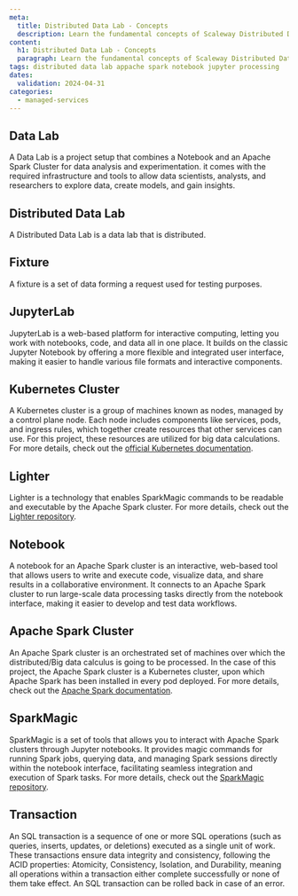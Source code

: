 ```yaml
---
meta:
  title: Distributed Data Lab - Concepts
  description: Learn the fundamental concepts of Scaleway Distributed Data Lab.
content:
  h1: Distributed Data Lab - Concepts
  paragraph: Learn the fundamental concepts of Scaleway Distributed Data Lab.
tags: distributed data lab appache spark notebook jupyter processing
dates:
  validation: 2024-04-31
categories:
  - managed-services
---
```


## Data Lab

A Data Lab is a project setup that combines a Notebook and an Apache Spark Cluster for data analysis and experimentation. it comes with the required infrastructure and tools to allow data scientists, analysts, and researchers to explore data, create models, and gain insights.

## Distributed Data Lab

A Distributed Data Lab is a data lab that is distributed.

## Fixture

A fixture is a set of data forming a request used for testing purposes.

## JupyterLab 

JupyterLab is a web-based platform for interactive computing, letting you work with notebooks, code, and data all in one place. It builds on the classic Jupyter Notebook by offering a more flexible and integrated user interface, making it easier to handle various file formats and interactive components.

## Kubernetes Cluster

A Kubernetes cluster is a group of machines known as nodes, managed by a control plane node. Each node includes components like services, pods, and ingress rules, which together create resources that other services can use. For this project, these resources are utilized for big data calculations. For more details, check out the [official Kubernetes documentation](https://kubernetes.io/docs/home/).

## Lighter

Lighter is a technology that enables SparkMagic commands to be readable and executable by the Apache Spark cluster. For more details, check out the [Lighter repository](https://github.com/exacaster/lighter).

## Notebook

A notebook for an Apache Spark cluster is an interactive, web-based tool that allows users to write and execute code, visualize data, and share results in a collaborative environment. It connects to an Apache Spark cluster to run large-scale data processing tasks directly from the notebook interface, making it easier to develop and test data workflows.

## Apache Spark Cluster 

An Apache Spark cluster is an orchestrated set of machines over which the distributed/Big data calculus is going to be processed. In the case of this project, the Apache Spark cluster is a Kubernetes cluster, upon which Apache Spark has been installed in every pod deployed. For more details, check out the [Apache Spark documentation](https://spark.apache.org/documentation.html).

## SparkMagic

SparkMagic is a set of tools that allows you to interact with Apache Spark clusters through Jupyter notebooks. It provides magic commands for running Spark jobs, querying data, and managing Spark sessions directly within the notebook interface, facilitating seamless integration and execution of Spark tasks. For more details, check out the [SparkMagic repository](https://github.com/jupyter-incubator/sparkmagic).


## Transaction
An SQL transaction is a sequence of one or more SQL operations (such as queries, inserts, updates, or deletions) executed as a single unit of work. These transactions ensure data integrity and consistency, following the ACID properties: Atomicity, Consistency, Isolation, and Durability, meaning all operations within a transaction either complete successfully or none of them take effect. An SQL transaction can be rolled back in case of an error.